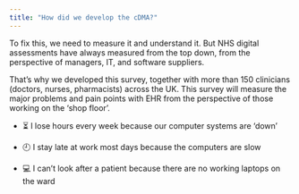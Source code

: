 ```yaml
---
title: "How did we develop the cDMA?"
---
```




To fix this, we need to measure it and understand it. But NHS digital assessments have always measured from the top down, from the perspective of managers, IT, and software suppliers.

That's why we developed this survey, together with more than 150 clinicians (doctors, nurses, pharmacists) across the UK. This survey will measure the major problems and pain points with EHR from the perspective of those working on the 'shop floor'. 




::: {.callout}
- ⏳ I lose hours every week because our computer systems are 'down'

- 🕘 I stay late at work most days because the computers are slow

- 💻 I can't look after a patient because there are no working laptops on the ward
:::